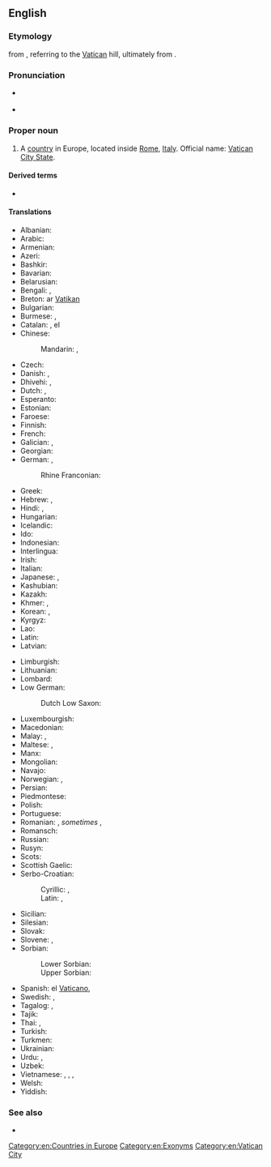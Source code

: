 ==English==
{{wikipedia}}

===Etymology===
{{etyl|it|en}} {{m|it|Città del Vaticano||Vatican City}} from {{etyl|la|en}} {{m|la|Civitas Vaticana||Vatican City}}, referring to the [[Vatican]] hill, ultimately from {{etyl|la|en}} {{m|la|vaticinari||to prophesy}}.

===Pronunciation===
* {{a|UK|US}} {{IPA|/ˈvæ.tɪ.kən ˈsɪt.i/|lang=en}}
* {{audio|en-us-Vatican City.ogg|Audio (US)|lang=en}}

===Proper noun===
{{en-proper noun|head=[[Vatican]] [[city|City]]}}

# {{senseid|en|Q237}}A [[country]] in Europe, located inside [[Rome]], [[Italy]]. Official name: [[Vatican City State]].

====Derived terms====
* {{l|en|Vaticanian}} {{gloss|a person from Vatican City}}

====Translations====
{{trans-top|id=Q237|State of the Vatican City}}
* Albanian: {{t|sq|Vatikan|m}}
* Arabic: {{t|ar|اَلْفَاتِيكَان|m|tr=al-fatikān}}
* Armenian: {{t|hy|Վատիկան}}
* Azeri: {{t+|az|Vatikan}}
* Bashkir: {{t|ba|Ватикан|sc=Cyrl}}
* Bavarian: {{t|bar|Vatikanstod}}
* Belarusian: {{t|be|Ватыка́н|m}}
* Bengali: {{t|bn|ভ্যাটিকান সিটি}}, {{t|bn|ভ্যাটিকান|sc=Beng}}
* Breton: ar [[Vatikan]]
* Bulgarian: {{t+|bg|Ватика́на|f}}
* Burmese: {{t|my|ဗာတီကန်စီးတီး|sc=Mymr}}, {{t|my|ဗာတီကန်|sc=Mymr}}
* Catalan: {{t+|ca|Ciutat del Vaticà|f}}, el {{t+|ca|Vaticà|m}}
* Chinese:
*: Mandarin: {{t+|cmn|梵蒂岡|sc=Hani}}, {{t+|cmn|梵蒂冈|m|tr=Fàndìgāng|sc=Hani}}
* Czech: {{t+|cs|Vatikán|m}}
* Danish: {{t+|da|Vatikanstaten}}, {{t|da|Vatikanet}}
* Dhivehi: {{t+|dv|ވެޓިކަން ސިޓީ|sc=Thaa}}, {{t|dv|ވެޓިކަން|sc=Thaa}}
* Dutch: {{t+|nl|Vaticaanstad|f}}, {{t+|nl|Vaticaan|n|alt=het Vaticaan}}
* Esperanto: {{t+|eo|Vatikano}}
* Estonian: {{t+|et|Vatikan}}
* Faroese: {{t|fo|Vatikanið|n}}
* Finnish: {{t+|fi|Vatikaani}}
* French: {{t+|fr|Vatican|m}}
* Galician: {{t|gl|O Vaticano|m}}, {{t+|gl|Cidade do Vaticano}}
* Georgian: {{t|ka|ვატიკანი}}
* German: {{t+|de|Vatikanstadt|f}}, {{t+|de|Vatikan|m}}
*: Rhine Franconian: {{t|gmw-rfr|Wadigaan}} {{qualifier|Palatine}}
* Greek: {{t+|el|Βατικανό|n}}
* Hebrew: {{t|he|קִרְײַת הָװַתִיקָן|tr=kiryat ha-vatikan}}, {{t|he|הװתיקן|alt=הָװַתִיקָן / הָוָתִיקָן|tr=ha-vatikan}}
* Hindi: {{t|hi|वेटिकन सिटी}}, {{t|hi|वेटिकन}}
* Hungarian: {{t+|hu|Vatikán}}
* Icelandic: {{t|is|Vatíkanborg|f}}
* Ido: {{t+|io|Vatikano}}
* Indonesian: {{t+|id|Vatikan}}
* Interlingua: {{t|ia|Vaticano}}
* Irish: {{t|ga|Cathair na Vatacáine|f}}
* Italian: {{t|it|Stato della Città del Vaticano}}
* Japanese: {{t+|ja|バチカン|tr=Bachikan}}, {{t|ja|法王庁|tr=ほうおうちょう, Hōōchō}}
* Kashubian: {{t|csb|Watikan}}
* Kazakh: {{t|kk|Ватикан|sc=Cyrl}}
* Khmer: {{t+|km|បុរីវ៉ាទីកង់|tr=borey vatikang|sc=Khmr}}, {{t|km|វ៉ាទីកង់|tr=vatikang|sc=Khmr}}
* Korean: {{t|ko|^바티칸 시티}}, {{t|ko|^바티칸}}
* Kyrgyz: {{t|ky|Ватикан|sc=Cyrl}}
* Lao: {{t|lo|ວາຕິກັນ|sc=Laoo}}
* Latin: {{t|la|Civitas Vaticana|f}}
* Latvian: {{t+|lv|Vatikāns|m}}
{{trans-mid}}
* Limburgish: {{t+|li|Vaticaanstad}}
* Lithuanian: {{t+|lt|Vatikanas|m}}
* Lombard: {{t|lmo|Cità del Vatican}}
* Low German:
*: Dutch Low Saxon: {{t|nds-nl|Vatikaanstad|f}}
* Luxembourgish: {{t|lb|Vatikanstad}}
* Macedonian: {{t+|mk|Ва́тикан|m}}
* Malay: {{t|ms|Kota Vatikan}}, {{t|ms|Vatikan}}
* Maltese: {{t|mt|Vatican|alt=il-Vatikan}}, {{t|mt|Il-Belt tal-Vatikan}}
* Manx: {{t|gv|Ard-Valley yn Phaab|m}}
* Mongolian: {{t|mn|Ватикан|sc=Cyrl}}
* Navajo: {{t|nv|Bádikin Sídii}}
* Norwegian: {{t+|no|Vatikanstaten}}, {{t|no|Vatikanet}}
* Persian: {{t+|fa|واتیکان|tr=vâtikân}}
* Piedmontese: {{t|pms|Sità dël Vatican}}
* Polish: {{t+|pl|Watykan|m}}
* Portuguese: {{t+|pt|Vaticano}}
* Romanian: {{t+|ro|Vatican|n}}, ''sometimes'' {{t+|ro|Sfântul Scaun|n}}, {{t|ro|Statul Cetății Vaticanului|n}}
* Romansch: {{t|rm|Citad dal Vatican|f}}
* Russian: {{t+|ru|Ватика́н|m}}
* Rusyn: {{t|rue|Ватікан|sc=Cyrl}}
* Scots: {{t|sco|Vatican Ceety}}
* Scottish Gaelic: {{t|gd|Cathair na Bhatacain}}
* Serbo-Croatian:
*: Cyrillic: {{t|sh|Ватикан|m|sc=Cyrl}}, {{t|sh|Света Столица|f|sc=Cyrl}}
*: Latin: {{t+|sh|Vatikan|m}}, {{t|sh|Sveta Stolica|f}}
* Sicilian: {{t|scn|Cità dû Vaticanu|f}}
* Silesian: {{t|szl|Watykůn|n}}
* Slovak: {{t+|sk|Vatikán|m}}
* Slovene: {{t+|sl|Vatikan|m}}, {{t+|sl|Sveti sedež|m}}
* Sorbian:
*: Lower Sorbian: {{t|dsb|Vatikańske město}}
*: Upper Sorbian: {{t|hsb|Vatikanske město}}
* Spanish: el [[Vaticano]], {{t+|es|Ciudad del Vaticano}}
* Swedish: {{t+|sv|Vatikanstaten}}, {{t+|sv|Vatikanen}}
* Tagalog: {{t|tl|Lungsod Batikano}}, {{t|tl|Batikano}}
* Tajik: {{t+|tg|Вотикон}}
* Thai: {{t|th|วาติกัน}}, {{t|th|นครวาติกัน|tr=ná-kɔɔn waa-dtì-gan}}
* Turkish: {{t+|tr|Vatikan}}
* Turkmen: {{t|tk|Watikan}}
* Ukrainian: {{t+|uk|Ватика́н|m}}
* Urdu: {{t|ur|ویٹیکن سٹی|tr=vēṭikan siṭī}}, {{t|ur|ویٹیکن|tr=vēṭikan}}
* Uzbek: {{t+|uz|Vatikan}}
* Vietnamese: {{t|vi|Thành Va-ti-căng}}, {{t|vi|Va-ti-căng}}, {{t|vi|Thành Quốc Vatican}}, {{t|vi|Thành Vatican}}
* Welsh: {{t|cy|Dinas y Fatican|f}}
* Yiddish: {{t|yi|וואַטיקאַן}}
{{trans-bottom}}

===See also===
* {{l|en|Appendix:Countries of the world|Countries of the world}}

[[Category:en:Countries in Europe]]
[[Category:en:Exonyms]]
[[Category:en:Vatican City]]